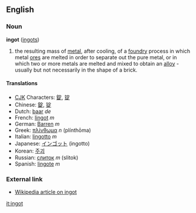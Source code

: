 ==English==

===Noun===
'''ingot''' ([[ingots]])
# the resulting mass of [[metal]], after cooling, of a [[foundry]] process in which metal [[ore]]s are melted in order to separate out the pure metal, or in which two or more metals are melted and mixed to obtain an [[alloy]] - usually but not necessarily in the shape of a brick.

====Translations====
*[[CJK]] Characters: [[錠]], [[锭]]
*Chinese: [[錠]], [[锭]]
*Dutch: [[baar]] ''de''
*French: [[lingot]] ''m''
*German: [[Barren]] ''m''
*Greek: [[πλίνθωμα]] ''n'' (plínthōma)
*Italian: [[lingotto]] ''m''
*Japanese: [[インゴット]] (ingotto)
*Korean: [[주괴]]
*Russian: [[слиток]] ''m'' (slitok)
*Spanish: [[lingote]] ''m''

===External link===
*[[w:ingot|Wikipedia article on ingot]]

[[it:ingot]]